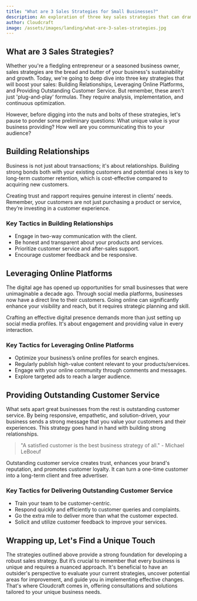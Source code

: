 ```yaml
---
title: "What are 3 Sales Strategies for Small Businesses?"
description: An exploration of three key sales strategies that can dramatically enhance the performance of small businesses in the retail and service industries.
author: Cloudcraft
image: /assets/images/landing/what-are-3-sales-strategies.jpg
---
```


## What are 3 Sales Strategies?

Whether you're a fledgling entrepreneur or a seasoned business owner, sales strategies are the bread and butter of your business's sustainability and growth. Today, we're going to deep dive into three key strategies that will boost your sales: Building Relationships, Leveraging Online Platforms, and Providing Outstanding Customer Service. But remember, these aren't just 'plug-and-play' formulas. They require analysis, implementation, and continuous optimization. 

However, before digging into the nuts and bolts of these strategies, let's pause to ponder some preliminary questions: What unique value is your business providing? How well are you communicating this to your audience? 

<ServicesBlurb />

## Building Relationships

Business is not just about transactions; it's about relationships. Building strong bonds both with your existing customers and potential ones is key to long-term customer retention, which is cost-effective compared to acquiring new customers. 

Creating trust and rapport requires genuine interest in clients’ needs. Remember, your customers are not just purchasing a product or service, they’re investing in a customer experience.

### Key Tactics in Building Relationships

 * Engage in two-way communication with the client.
 * Be honest and transparent about your products and services.
 * Prioritize customer service and after-sales support.
 * Encourage customer feedback and be responsive.

## Leveraging Online Platforms

The digital age has opened up opportunities for small businesses that were unimaginable a decade ago. Through social media platforms, businesses now have a direct line to their customers. Going online can significantly enhance your visibility and reach, but it requires strategic planning and skill.

Crafting an effective digital presence demands more than just setting up social media profiles. It's about engagement and providing value in every interaction.

### Key Tactics for Leveraging Online Platforms

 * Optimize your business’s online profiles for search engines.
 * Regularly publish high-value content relevant to your products/services.
 * Engage with your online community through comments and messages.
 * Explore targeted ads to reach a larger audience.

<GetStartedBlurb />

## Providing Outstanding Customer Service

What sets apart great businesses from the rest is outstanding customer service. By being responsive, empathetic, and solution-driven, your business sends a strong message that you value your customers and their experiences. This strategy goes hand in hand with building strong relationships.

<blockquote tip>
"A satisfied customer is the best business strategy of all." - Michael LeBoeuf
</blockquote>

Outstanding customer service creates trust, enhances your brand's reputation, and promotes customer loyalty. It can turn a one-time customer into a long-term client and free advertiser.

### Key Tactics for Delivering Outstanding Customer Service

 * Train your team to be customer-centric.
 * Respond quickly and efficiently to customer queries and complaints.
 * Go the extra mile to deliver more than what the customer expected.
 * Solicit and utilize customer feedback to improve your services.

## Wrapping up, Let's Find a Unique Touch

The strategies outlined above provide a strong foundation for developing a robust sales strategy. But it’s crucial to remember that every business is unique and requires a nuanced approach. It's beneficial to have an outsider's perspective to evaluate your current strategies, uncover potential areas for improvement, and guide you in implementing effective changes. That's where Cloudcraft comes in, offering consultations and solutions tailored to your unique business needs.
